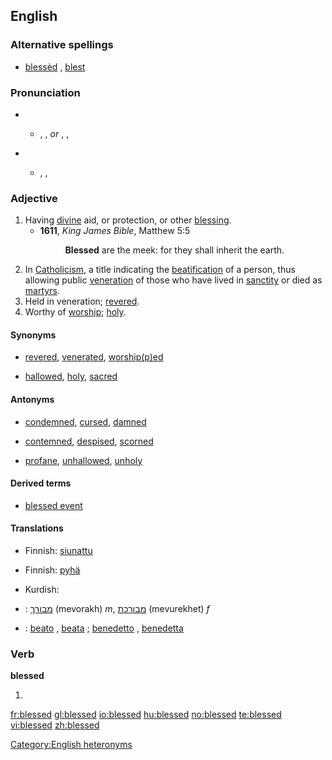 ==English==

===Alternative spellings===
* [[blessèd]] {{italbrac|archaic}}, [[blest]] {{italbrac|archaic}}

===Pronunciation===
*{{italbrac|adjective}}
**{{enPR|blĕst}}, {{IPA|/blɛst/}}, {{SAMPA|blEst}} ''or'' {{enPR|blĕsʹĭd}}, {{IPA|/ˈblɛsɪd/}}, {{SAMPA|/"blEsId/}}
*{{italbrac|verb form}}
**{{enPR|blĕst}}, {{IPA|/blɛst/}}, {{SAMPA|blEst}}
[[Category:English heteronyms]]

===Adjective===
{{en-adj|more}}

# Having [[divine]] aid, or protection, or other [[blessing]].
#* '''1611''', ''King James Bible'', Matthew 5:5
#*: '''Blessed''' are the meek: for they shall inherit the earth.
# In [[Catholicism]], a title indicating the [[beatification]] of a person, thus allowing public [[veneration]] of those who have lived in [[sanctity]] or died as [[martyr]]s.
# Held in veneration; [[revere|revered]].
# Worthy of [[worship]]; [[holy]].

====Synonyms====
*{{sense|revered}} [[revered]], [[venerate]]d, [[worship|worship(p)ed]]
*{{sense|holy}} [[hallowed]], [[holy]], [[sacred]]

====Antonyms====
*{{sense|having divine aid, or protection, or other blessing}} [[condemned]], [[cursed]], [[damned]]
*{{sense|revered}} [[contemn]]ed, [[despise]]d, [[scorn]]ed
*{{sense|holy}} [[profane]], [[unhallowed]], [[unholy]]

====Derived terms====
* [[blessed event]]

====Translations====
{{trans-top|having divine aid, or protection, or other blessing}}
* Finnish: [[siunattu]]
{{trans-mid}}
{{trans-bottom}}

{{trans-top|In Catholicism, a title indicating the beatification of a person}}
{{trans-mid}}
{{trans-bottom}}

{{trans-top|held in veneration; revered}}
{{trans-mid}}
{{trans-bottom}}

{{trans-top|worthy of worship; holy}}
* Finnish: [[pyhä]]
{{trans-mid}}
* Kurdish: {{ku-Arab|[[پیرۆز]]}}
{{trans-bottom}}

{{checktrans-top}}
* {{ttbc|Hebrew}}: [[מבורך]] (mevorakh) ''m'', [[מבורכת]] (mevurekhet) ''f''
{{checktrans-mid}}
* {{ttbc|Italian}}: [[beato]] {{m}}, [[beata]] {{f}}; [[benedetto]] {{m}}, [[benedetta]] {{f}}
{{checktrans-bottom}}

===Verb===
'''blessed'''

# {{past of|bless}}

<!--Antonyms, etc, belong at the infinitive only
====Antonyms====
* [[cursed]]
* [[condemned]]
-->

[[fr:blessed]]
[[gl:blessed]]
[[io:blessed]]
[[hu:blessed]]
[[no:blessed]]
[[te:blessed]]
[[vi:blessed]]
[[zh:blessed]]